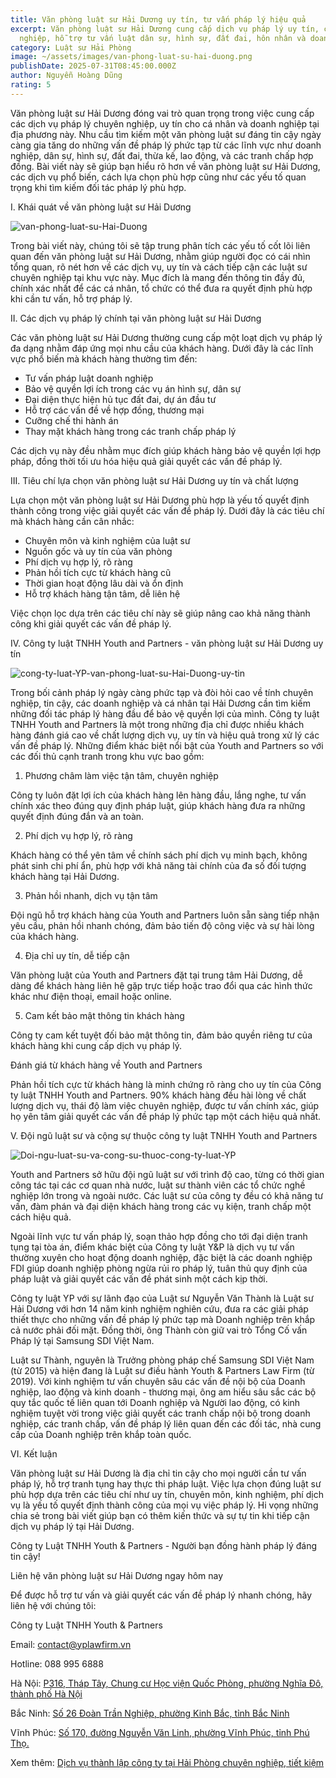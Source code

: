 ```yaml
---
title: Văn phòng luật sư Hải Dương uy tín, tư vấn pháp lý hiệu quả
excerpt: Văn phòng luật sư Hải Dương cung cấp dịch vụ pháp lý uy tín, chuyên
  nghiệp, hỗ trợ tư vấn luật dân sự, hình sự, đất đai, hôn nhân và doanh nghiệp.
category: Luật sư Hải Phòng
image: ~/assets/images/van-phong-luat-su-hai-duong.png
publishDate: 2025-07-31T08:45:00.000Z
author: Nguyễn Hoàng Dũng
rating: 5
---
```


Văn phòng luật sư Hải Dương đóng vai trò quan trọng trong việc cung cấp các dịch vụ pháp lý chuyên nghiệp, uy tín cho cá nhân và doanh nghiệp tại địa phương này. Nhu cầu tìm kiếm một văn phòng luật sư đáng tin cậy ngày càng gia tăng do những vấn đề pháp lý phức tạp từ các lĩnh vực như doanh nghiệp, dân sự, hình sự, đất đai, thừa kế, lao động, và các tranh chấp hợp đồng. Bài viết này sẽ giúp bạn hiểu rõ hơn về văn phòng luật sư Hải Dương, các dịch vụ phổ biến, cách lựa chọn phù hợp cũng như các yếu tố quan trọng khi tìm kiếm đối tác pháp lý phù hợp.

I.	Khái quát về văn phòng luật sư Hải Dương

![van-phong-luat-su-Hai-Duong](~/assets/images/van-phong-luat-su-hai-duong.png "văn phòng luật sư Hải Dương")

Trong bài viết này, chúng tôi sẽ tập trung phân tích các yếu tố cốt lõi liên quan đến văn phòng luật sư Hải Dương, nhằm giúp người đọc có cái nhìn tổng quan, rõ nét hơn về các dịch vụ, uy tín và cách tiếp cận các luật sư chuyên nghiệp tại khu vực này. Mục đích là mang đến thông tin đầy đủ, chính xác nhất để các cá nhân, tổ chức có thể đưa ra quyết định phù hợp khi cần tư vấn, hỗ trợ pháp lý.

II.	Các dịch vụ pháp lý chính tại văn phòng luật sư Hải Dương

Các văn phòng luật sư Hải Dương thường cung cấp một loạt dịch vụ pháp lý đa dạng nhằm đáp ứng mọi nhu cầu của khách hàng. Dưới đây là các lĩnh vực phổ biến mà khách hàng thường tìm đến:

* Tư vấn pháp luật doanh nghiệp
* Bảo vệ quyền lợi ích trong các vụ án hình sự, dân sự
* Đại diện thực hiện hủ tục đất đai, dự án đầu tư
* Hỗ trợ các vấn đề về hợp đồng, thương mại
* Cưỡng chế thi hành án
* Thay mặt khách hàng trong các tranh chấp pháp lý

Các dịch vụ này đều nhằm mục đích giúp khách hàng bảo vệ quyền lợi hợp pháp, đồng thời tối ưu hóa hiệu quả giải quyết các vấn đề pháp lý.

III.	Tiêu chí lựa chọn văn phòng luật sư Hải Dương uy tín và chất lượng

Lựa chọn một văn phòng luật sư Hải Dương phù hợp là yếu tố quyết định thành công trong việc giải quyết các vấn đề pháp lý. Dưới đây là các tiêu chí mà khách hàng cần cân nhắc:

* Chuyên môn và kinh nghiệm của luật sư
* Nguồn gốc và uy tín của văn phòng
* Phí dịch vụ hợp lý, rõ ràng
* Phản hồi tích cực từ khách hàng cũ
* Thời gian hoạt động lâu dài và ổn định
* Hỗ trợ khách hàng tận tâm, dễ liên hệ

Việc chọn lọc dựa trên các tiêu chí này sẽ giúp nâng cao khả năng thành công khi giải quyết các vấn đề pháp lý.

IV.	Công ty luật TNHH Youth and Partners -  văn phòng luật sư Hải Dương uy tín

![cong-ty-luat-YP-van-phong-luat-su-Hai-Duong-uy-tin](~/assets/images/cong-ty-luat-yp-van-phong-luat-su-hai-duong-uy-tin.png "Công ty luật YP - Văn phòng luật sư Hải Dương uy tín")

Trong bối cảnh pháp lý ngày càng phức tạp và đòi hỏi cao về tính chuyên nghiệp, tin cậy, các doanh nghiệp và cá nhân tại Hải Dương cần tìm kiếm những đối tác pháp lý hàng đầu để bảo vệ quyền lợi của mình.  Công ty luật TNHH Youth and Partners là một trong những địa chỉ được nhiều khách hàng đánh giá cao về chất lượng dịch vụ, uy tín và hiệu quả trong xử lý các vấn đề pháp lý. Những điểm khác biệt nổi bật của Youth and Partners so với các đối thủ cạnh tranh trong khu vực bao gồm:

1. Phương châm làm việc tận tâm, chuyên nghiệp

Công ty luôn đặt lợi ích của khách hàng lên hàng đầu, lắng nghe, tư vấn chính xác theo đúng quy định pháp luật, giúp khách hàng đưa ra những quyết định đúng đắn và an toàn.

2. Phí dịch vụ hợp lý, rõ ràng

Khách hàng có thể yên tâm về chính sách phí dịch vụ minh bạch, không phát sinh chi phí ẩn, phù hợp với khả năng tài chính của đa số đối tượng khách hàng tại Hải Dương.

3. Phản hồi nhanh, dịch vụ tận tâm

Đội ngũ hỗ trợ khách hàng của Youth and Partners luôn sẵn sàng tiếp nhận yêu cầu, phản hồi nhanh chóng, đảm bảo tiến độ công việc và sự hài lòng của khách hàng.

4. Địa chỉ uy tín, dễ tiếp cận

Văn phòng luật của Youth and Partners đặt tại trung tâm Hải Dương, dễ dàng để khách hàng liên hệ gặp trực tiếp hoặc trao đổi qua các hình thức khác như điện thoại, email hoặc online.

5. Cam kết bảo mật thông tin khách hàng

Công ty cam kết tuyệt đối bảo mật thông tin, đảm bảo quyền riêng tư của khách hàng khi cung cấp dịch vụ pháp lý.

Đánh giá từ khách hàng về Youth and Partners

Phản hồi tích cực từ khách hàng là minh chứng rõ ràng cho uy tín của Công ty luật TNHH Youth and Partners. 90%  khách hàng đều hài lòng về chất lượng dịch vụ, thái độ làm việc chuyên nghiệp, được tư vấn chính xác, giúp họ yên tâm giải quyết các vấn đề pháp lý phức tạp một cách hiệu quả nhất.

V.	Đội ngũ luật sư và cộng sự thuộc công ty luật TNHH Youth and Partners

![Doi-ngu-luat-su-va-cong-su-thuoc-cong-ty-luat-YP](~/assets/images/doi-ngu-luat-su-va-cong-su-thuoc-cong-ty-luat-yp.png "Đội ngũ luật sư và cộng sự thuộc công ty luật YP")

Youth and Partners sở hữu đội ngũ luật sư với trình độ cao, từng có thời gian công tác tại các cơ quan nhà nước, luật sư thành viên các tổ chức nghề nghiệp lớn trong và ngoài nước. Các luật sư của công ty đều có khả năng tư vấn, đàm phán và đại diện khách hàng trong các vụ kiện, tranh chấp một cách hiệu quả.

Ngoài lĩnh vực tư vấn pháp lý, soạn thảo hợp đồng cho tới đại diện tranh tụng tại tòa án, điểm khác biệt của Công ty luật Y&P là dịch vụ tư vấn thường xuyên cho hoạt động doanh nghiệp, đặc biệt là các doanh nghiệp FDI giúp doanh nghiệp phòng ngừa rủi ro pháp lý, tuân thủ quy định của pháp luật và giải quyết các vấn đề phát sinh một cách kịp thời.

Công ty luật YP với sự lãnh đạo của Luật sư Nguyễn Văn Thành là Luật sư Hải Dương với hơn 14 năm kinh nghiệm nghiên cứu, đưa ra các giải pháp thiết thực cho những vấn đề pháp lý phức tạp mà Doanh nghiệp trên khắp cả nước phải đối mặt. Đồng thời, ông Thành còn giữ vai trò Tổng Cố vấn Pháp lý tại Samsung SDI Việt Nam.

Luật sư Thành, nguyên là Trưởng phòng pháp chế Samsung SDI Việt Nam (từ 2015) và hiện đang là Luật sư điều hành Youth & Partners Law Firm (từ 2019). Với kinh nghiệm tư vấn chuyên sâu các vấn đề nội bộ của Doanh nghiệp, lao động và kinh doanh - thương mại, ông am hiểu sâu sắc các bộ quy tắc quốc tế liên quan tới Doanh nghiệp và Người lao động, có kinh nghiệm tuyệt vời trong việc giải quyết các tranh chấp nội bộ trong doanh nghiệp, các tranh chấp, vấn đề pháp lý liên quan đến các đối tác, nhà cung cấp của Doanh nghiệp trên khắp toàn quốc.

VI.	Kết luận

Văn phòng luật sư Hải Dương là địa chỉ tin cậy cho mọi người cần tư vấn pháp lý, hỗ trợ tranh tụng hay thực thi pháp luật. Việc lựa chọn đúng luật sư phù hợp dựa trên các tiêu chí như uy tín, chuyên môn, kinh nghiệm, phí dịch vụ là yếu tố quyết định thành công của mọi vụ việc pháp lý. Hi vọng những chia sẻ trong bài viết giúp bạn có thêm kiến thức và sự tự tin khi tiếp cận dịch vụ pháp lý tại Hải Dương.

Công ty Luật TNHH Youth & Partners - Người bạn đồng hành pháp lý đáng tin cậy!

Liên hệ văn phòng luật sư Hải Dương ngay hôm nay

Để được hỗ trợ tư vấn và giải quyết các vấn đề pháp lý nhanh chóng, hãy liên hệ với chúng tôi:

Công ty Luật TNHH Youth & Partners

Email: contact@yplawfirm.vn

Hotline: 088 995 6888

Hà Nội: [P316, Tháp Tây, Chung cư Học viện Quốc Phòng, phường Nghĩa Đô, thành phố Hà Nội](https://goo.gl/maps/3mxawLHAppA5zsPx9)

Bắc Ninh: [Số 26 Đoàn Trần Nghiệp, phường Kinh Bắc, tỉnh Bắc Ninh](https://maps.app.goo.gl/k7wnHwawNgTG9JW66)

Vĩnh Phúc: [Số 170, đường Nguyễn Văn Linh, phường Vĩnh Phúc, tỉnh Phú Thọ.](https://maps.app.goo.gl/iyeEMYfn8SBjvP1X6)

[](https://maps.app.goo.gl/iyeEMYfn8SBjvP1X6)Xem thêm: [ Dịch vụ thành lập công ty tại Hải Phòng chuyên nghiệp, tiết kiệm](https://yplawfirm.vn/tin-tuc/dich-vu-thanh-lap-cong-ty-tai-hai-phong-chuyen-nghiep-tiet-kiem)

<YouTube id="ogmawcRytrA" />
